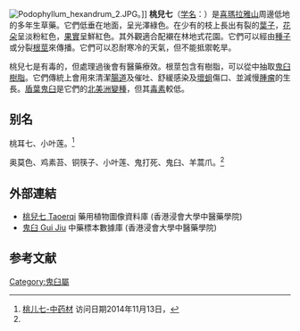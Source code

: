 {{Speciesbox
| name = 桃兒七
| image = Podophyllum hexandrum early autumn.jpg
| image_width = 250px
| divisio = [[被子植物門|被子植物門]] Magnoliophyta
| genus = Podophyllum
| species = hexandrum
| authority = [[John_Forbes_Royle|Royle]]
}}

[[File:Podophyllum_hexandrum_2.JPG|left]]。]]
'''桃兒七'''（[[学名|学名]]：''{{lang|la|Podophyllum hexandrum}}''）是[[喜瑪拉雅山|喜瑪拉雅山]]周邊低地的多年生草藥。它們低垂在地面，呈光澤綠色。在少有的枝上長出有裂的[[葉子|葉子]]，[[花朵|花朵]]呈淡粉紅色，[[果實|果實]]呈鮮紅色。其外觀適合配襯在林地式花園。它們可以經由[[種子|種子]]或分裂[[根莖|根莖]]來傳播。它們可以忍耐寒冷的天氣，但不能抵禦乾旱。

桃兒七是有毒的，但處理過後會有醫藥療效。根莖包含有樹脂，可以從中抽取[[鬼臼樹脂|鬼臼樹脂]]。它們傳統上會用來清潔[[腸道|腸道]]及催吐、舒緩感染及[[壞蛆|壞蛆]]傷口、並減慢[[腫瘤|腫瘤]]的生長。[[盾葉鬼臼|盾葉鬼臼]]是它們的[[北美洲|北美洲]][[變種|變種]]，但其[[毒素|毒素]]較低。

==别名==
桃耳七、小叶莲。<ref name="medicine">[http://www.zysj.com.cn/zhongyaocai/yaocai_t/taoerqi.html 桃儿七-中药材 ] {{Wayback|url=http://www.zysj.com.cn/zhongyaocai/yaocai_t/taoerqi.html |date=20160304103055 }}访问日期2014年11月13日，{{quote|信息源：《全国中草药汇编》《中华本草》}}</ref>

奥莫色、鸡素苔、铜筷子、小叶莲、鬼打死、鬼臼、羊蒿爪。<ref name="medicine" />
==外部連結==		
* [http://libproject.hkbu.edu.hk/was40/detail?lang=ch&channelid=1288&searchword=herb_id=D00191 桃兒七 Taoerqi] {{Wayback|url=http://libproject.hkbu.edu.hk/was40/detail?lang=ch&channelid=1288&searchword=herb_id=D00191 |date=20150715102702 }} 藥用植物圖像資料庫 (香港浸會大學中醫藥學院) {{zh}}{{en}}
* [http://libproject.hkbu.edu.hk/was40/outline?page=1&channelid=44273&searchword=%E9%AC%BC%E8%87%BC&sortfield=+name_chi_sort 鬼臼 Gui Jiu] {{Wayback|url=http://libproject.hkbu.edu.hk/was40/outline?page=1&channelid=44273&searchword=%E9%AC%BC%E8%87%BC&sortfield=+name_chi_sort |date=20150715115216 }} 中藥標本數據庫 (香港浸會大學中醫藥學院) {{zh-hant}}{{en}}

==参考文献==
{{reflist}}
<references />

{{Commons category|Podophyllum hexandrum}}
{{Taxonbar|from=Q850504}}

[[Category:鬼臼屬|Category:鬼臼屬]]


{{plant-stub}}